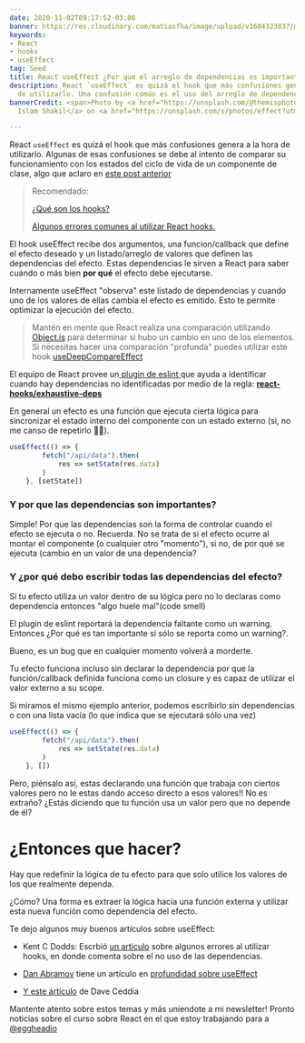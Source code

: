 ```yaml
---
date: 2020-11-02T09:17:52-03:00
banner: https://res.cloudinary.com/matiasfha/image/upload/v1604323837/monirul-islam-shakil-31I2Mi1UuxQ-unsplash_kkerl8.jpg
keywords:
- React
- hooks
- useEffect
tag: Seed
title: React useEffect ¿Por que el arreglo de dependencias es importante?
description: React `useEffect` es quizá el hook que más confusiones genera a la hora
  de utilizarlo. Una confusión común es el uso del arreglo de dependencias
bannerCredit: <span>Photo by <a href="https://unsplash.com/@themisphotography?utm_source=unsplash&amp;utm_medium=referral&amp;utm_content=creditCopyText">Monirul
  Islam Shakil</a> on <a href="https://unsplash.com/s/photos/effect?utm_source=unsplash&amp;utm_medium=referral&amp;utm_content=creditCopyText">Unsplash</a></span>

---
```

React `useEffect` es quizá el hook que más confusiones genera a la hora de utilizarlo.
Algunas de esas confusiones se debe al intento de comparar su funcionamiento con los estados del ciclo de vida de un componente de clase, algo que aclaro en [este post anterior](https://matiashernandez.dev/react-useeffect-hook-comparado-con-los-estados-del-ciclo-de-vida)

> Recomendado:
>
> [¿Qué son los hooks?](https://matiashernandez.dev/que-son-los-hooks)
>
> [Algunos errores comunes al utilizar React hooks.](https://matiashernandez.dev/algunos-errores-comunes-al-utilizar-react-hooks)

El hook useEffect recibe dos argumentos, una funcion/callback que define el efecto deseado y un listado/arreglo de valores que definen las dependencias del efecto.
Estas dependencias le sirven a React para saber cuándo o más bien **por qué** el efecto debe ejecutarse.

Internamente useEffect "observa" este listado de dependencias y cuando uno de los valores de ellas cambia el efecto es emitido. Esto te permite optimizar la ejecución del efecto.

> Mantén en mente que React realiza una comparación utilizando [Object.is](https://developer.mozilla.org/en-US/docs/Web/JavaScript/Reference/Global_Objects/Object/is) para determinar si hubo un cambio en uno de los elementos. Si necesitas hacer una comparación "profunda" puedes utilizar este hook [useDeepCompareEffect](https://github.com/kentcdodds/use-deep-compare-effect)

El equipo de React provee un[ plugin de eslint ](https://www.npmjs.com/package/eslint-plugin-react-hooks)que ayuda a identificar cuando hay dependencias no identificadas por medio de la regla: [**react-hooks/exhaustive-deps**](https://es.reactjs.org/docs/hooks-rules.html#eslint-plugin)

En general un efecto es una función que ejecuta cierta lógica para sincronizar el estado interno del componente con un estado externo (si, no me canso de repetirlo 🤷‍♂️).

```javascript
useEffect(() => {
    	fetch("/api/data").then(
    		res => setState(res.data)
    	)
    }, [setState])
```

### Y por que las dependencias son importantes?

Simple! Por que las dependencias son la forma de controlar cuando el efecto se ejecuta o no. Recuerda. No se trata de si el efecto ocurre al montar el componente (o cualquier otro "momento"), si no, de por qué se ejecuta (cambio en un valor de una dependencia?

### Y ¿por qué debo escribir todas las dependencias del efecto?

Si tu efecto utiliza un valor dentro de su lógica pero no lo declaras como dependencia entonces "algo huele mal"(code smell)

El plugin de eslint reportará la dependencia faltante como un warning. Entonces ¿Por qué es tan importante si sólo se reporta como un warning?.

Bueno, es un bug que en cualquier momento volverá a morderte.

Tu efecto funciona incluso sin declarar la dependencia por que la función/callback definida funciona como un closure y es capaz de utilizar el valor externo a su scope.

Si miramos el mismo ejemplo anterior, podemos escribirlo sin dependencias o con una lista vacía (lo que indica que se ejecutará sólo una vez)

```javascript
useEffect(() => {
    	fetch("/api/data").then(
    		res => setState(res.data)
    	)
    }, [])
```

Pero, piénsalo así, estas declarando una función que trabaja con ciertos valores pero no le estas dando acceso directo a esos valores!! No es extraño?
¿Estás diciendo que tu función usa un valor pero que no depende de él?

# ¿Entonces que hacer?
Hay que redefinir la lógica de tu efecto para que solo utilice los valores de los que realmente dependa.

¿Cómo? Una forma es extraer la lógica hacia una función externa y utilizar esta nueva función como dependencia del efecto.


Te dejo algunos muy buenos artículos sobre useEffect:
* Kent C Dodds: Escrbió [un articulo](https://kentcdodds.com/blog/react-hooks-pitfalls) sobre algunos errores al utilizar hooks, en donde comenta sobre el no uso de las dependencias.

* [Dan Abramov](https://twitter.com/dan_abramov) tiene un artículo en [profundidad sobre useEffect](http://overreacted.io/a-complete-guide-to-useeffect/)

* [Y este ártículo](https://daveceddia.com/useeffect-hook-examples/) de Dave Ceddia

Mantente atento sobre estos temas y más uniendote a mi newsletter!
Pronto noticias sobre el curso sobre React en el que estoy trabajando para a [@eggheadio](http://egghead.io/instructors/matias-francisco-hernandez-arellano)
